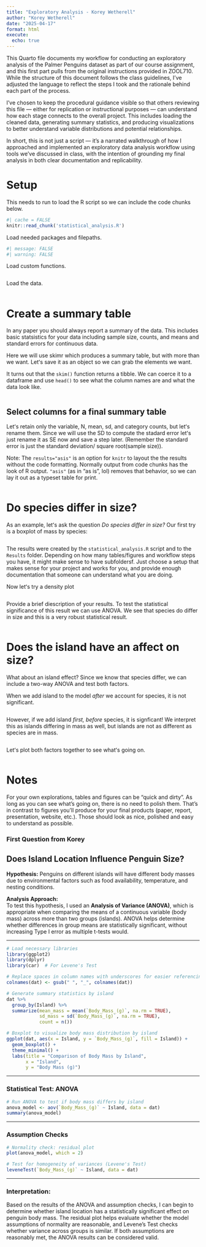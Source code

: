 ```yaml
---
title: "Exploratory Analysis - Korey Wetherell"
author: "Korey Wetherell"
date: "2025-04-17"
format: html
execute:
  echo: true
---
```


This Quarto file documents my workflow for conducting an exploratory analysis of the Palmer Penguins dataset as part of our course assignment, and this first part pulls from the original instructions provided in ZOOL710. While the structure of this document follows the class guidelines, I’ve adjusted the language to reflect the steps I took and the rationale behind each part of the process.

I’ve chosen to keep the procedural guidance visible so that others reviewing this file — either for replication or instructional purposes — can understand how each stage connects to the overall project. This includes loading the cleaned data, generating summary statistics, and producing visualizations to better understand variable distributions and potential relationships.

In short, this is not just a script — it’s a narrated walkthrough of how I approached and implemented an exploratory data analysis workflow using tools we’ve discussed in class, with the intention of grounding my final analysis in both clear documentation and replicability.

# Setup

This needs to run to load the R script so we can include the code chunks below.

```r
#| cache = FALSE
knitr::read_chunk('statistical_analysis.R')
```

Load needed packages and filepaths.  

```r
#| message: FALSE
#| warning: FALSE
```

Load custom functions.

```r
```

Load the data.

```r
```

# Create a summary table

In any paper you should always report a summary of the data. This includes basic statsistics for your data including sample size, counts, and means and standard errors for continuous data. 

Here we will use skimr which produces a summary table, but with more than we want. Letʻs save it as an object so we can grab the elements we want. 

It turns out that the `skim()` function returns a tibble. We can coerce it to a dataframe and use `head()` to see what the column names are and what the data look like. 

```r
```

## Select columns for a final summary table

Letʻs retain only the variable, N, mean, sd, and category counts, but letʻs rename them. Since we will use the SD to compute the stadard error letʻs just rename it as SE now and save a step later.  (Remember the standard error is just the standard deviation/ square root(sample size)). 

Note: The `results="asis"` is an option for `knitr` to layout the the results without the code formatting. Normally output from code chunks has the look of R output. `"asis"` (as in "as is", lol) removes that behavior, so we can lay it out as a typeset table for print. 

```r
```


# Do species differ in size?

As an example, letʻs ask the question _Do species differ in size?_ Our first try is a boxplot of mass by species:

```r
```

The results were created by the `statistical_analysis.R` script and to the `Results` folder. Depending on how many tables/figures and workflow steps you have, it might make sense to have subfoldersf. Just choose a setup that makes sense for your project and works for you, and provide enough documentation that someone can understand what you are doing.

Now letʻs try a density plot

```r
```

Provide a brief diescription of your results. To test the statistical significance of this result we can use ANOVA. We see that species do differ in size and this is a very robust statistical result. 

```r
```

# Does the island have an affect on size?

What about an island effect? Since we know that species differ, we can include a two-way ANOVA and test both factors. 


When we add island to the model _after_ we account for species, it is not significant. 

```r
```

However, if we add island _first, before_ species, it is signficant! We interpret this as islands differing in mass as well, but islands are not as different as species are in mass. 

```r
```
Letʻs plot both factors together to see whatʻs going on. 

```r
```

# Notes

For your own explorations, tables and figures can be "quick and dirty". As long as you can see what's going on, there is no need to polish them. That's in contrast to figures you'll produce for your final products (paper, report, presentation, website, etc.). Those should look as nice, polished and easy to understand as possible.

### First Question from Korey

## Does Island Location Influence Penguin Size?

**Hypothesis:** Penguins on different islands will have different body masses due to environmental factors such as food availability, temperature, and nesting conditions.

**Analysis Approach:**  
To test this hypothesis, I used an **Analysis of Variance (ANOVA)**, which is appropriate when comparing the means of a continuous variable (body mass) across more than two groups (islands). ANOVA helps determine whether differences in group means are statistically significant, without increasing Type I error as multiple t-tests would.

---

```r
# Load necessary libraries
library(ggplot2)
library(dplyr)
library(car)  # For Levene's Test
```

```r
# Replace spaces in column names with underscores for easier referencing
colnames(dat) <- gsub(" ", "_", colnames(dat))
```

```r
# Generate summary statistics by island
dat %>%
  group_by(Island) %>%
  summarize(mean_mass = mean(`Body_Mass_(g)`, na.rm = TRUE),
            sd_mass = sd(`Body_Mass_(g)`, na.rm = TRUE),
            count = n())
```

```r
# Boxplot to visualize body mass distribution by island
ggplot(dat, aes(x = Island, y = `Body_Mass_(g)`, fill = Island)) + 
  geom_boxplot() + 
  theme_minimal() + 
  labs(title = "Comparison of Body Mass by Island", 
       x = "Island", 
       y = "Body Mass (g)")
```

---

### Statistical Test: ANOVA

```r
# Run ANOVA to test if body mass differs by island
anova_model <- aov(`Body_Mass_(g)` ~ Island, data = dat)
summary(anova_model)
```

---

### Assumption Checks

```r
# Normality check: residual plot
plot(anova_model, which = 2)
```

```r
# Test for homogeneity of variances (Levene's Test)
leveneTest(`Body_Mass_(g)` ~ Island, data = dat)
```

---

### Interpretation:
Based on the results of the ANOVA and assumption checks, I can begin to determine whether island location has a statistically significant effect on penguin body mass. The residual plot helps evaluate whether the model assumptions of normality are reasonable, and Levene's Test checks whether variance across groups is similar. If both assumptions are reasonably met, the ANOVA results can be considered valid.



